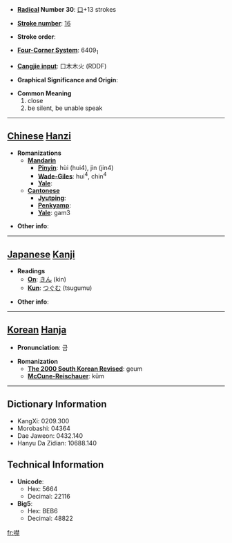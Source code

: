 * '''[[Wiktionary:Chinese radical index| Radical]] Number 30''': [[Wiktionary:Chinese radical index 口|口]]+13 strokes

* '''[[Wiktionary:Chinese total strokes index|Stroke number]]''': [[Wiktionary:Chinese total strokes index 16|16]]

* '''Stroke order''': 

* '''[[Wiktionary:Chinese four corner index|Four-Corner System]]''': 6409<sub>1</sub>

* '''[[Wiktionary:Chinese Cangjie index|Cangjie input]]''': 口木木火 (RDDF)

* '''Graphical Significance and Origin''': 

* '''Common Meaning'''
*#close
*# be silent, be unable speak


----

== [[Chinese]] [[Hanzi]] ==

* '''Romanizations'''
** '''[[Mandarin]]'''
*** '''[[Pinyin]]''': hùi (hui4), jìn (jin4)
*** '''[[Wade-Giles]]''': hui<sup>4</sup>, chin<sup>4</sup>
*** '''[[Yale]]''': 
** '''[[Cantonese]]'''
*** '''[[Jyutping]]''':
*** '''[[Penkyamp]]''': 
*** '''[[Yale]]''': gam3

* '''Other info''': 

----

== [[Japanese]] [[Kanji]] ==

* '''Readings'''
** '''[[On]]''': [[きん]] (kin)
** '''[[Kun]]''': [[つぐむ]] (tsugumu)

* '''Other info''':  

----

== [[Korean]] [[Hanja]] ==

* '''Pronunciation''': 금

* '''Romanization'''
** '''[[The 2000 South Korean Revised Romanization|The 2000 South Korean Revised]]''': geum
** '''[[McCune-Reischauer]]''': kŭm

----

== Dictionary Information ==

* KangXi: 0209.300
* Morobashi: 04364
* Dae Jaweon: 0432.140
* Hanyu Da Zidian: 10688.140

== Technical Information ==

* '''Unicode''':
** Hex: 5664
** Decimal: 22116
* '''Big5''':
** Hex: BEB6
** Decimal: 48822

[[fr:噤]]